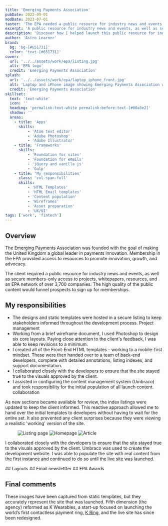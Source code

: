 ```yaml
---
title: 'Emerging Payments Association'
pubDate: 2022-09-01
modDate: 2023-07-01
taster: 'The EPA needed a public resource for industry news and events, as well as members-only access to projects, whitepapers, and resources across a network of over 3,700 businesses.'
excerpt: 'A public resource for industry news and events, as well as secure members-only access to projects, whitepapers, resources'
description: 'Discover how I helped launch this public resource for industry news and events, whitepapers, and resources - all within a network of over 3,700 businesses.'
author: 'Astro Learner'
brand: 
  bg: 'bg-[#651731]'
  color: 'text-[#651731]'
cover:
  url: '../../assets/work/epa/listing.jpg'
  alt: 'EPA logo'
  credit: 'Emerging Payments Association'
splash:
  url: '../../assets/work/epa/laptop_iphone_front.jpg'
  alt: 'Laptop and iPhone image showing Emerging Payments Association website'
  credit: 'Emerging Payments Association'
skillset:
  text: 'text-white'
  icon: ''
  heading: 'permalink:text-white permalink:before:text-[#00a3e2]'
  shadow: ''
  areas:
    - title: 'Apps'
      skills:
          - 'Atom text editor'
          - 'Adobe Photoshop'
          - 'Adobe Illustrator'
    - title: 'Frameworks'
      skills:
          - 'Foundation for sites'
          - 'Foundation for emails'
          - 'jQuery and vanilla js'
          - 'Gulp'
    - title: 'My responsibilities'
      class: 'col-span-full'
      skills:
          - 'HTML Templates'
          - 'HTML Email templates'
          - 'Content population'
          - 'Wireframes'
          - 'Asset preparation'
          - 'UX/UI'
tags: ['work', 'fintech']
---
```






## Overview

The Emerging Payments Association was founded with the goal of making the United Kingdom a global leader in payments innovation. Membership in the EPA provided access to resources to promote innovation, growth, and advocacy.

The client required a public resource for industry news and events, as well as secure members-only access to projects, whitepapers, resources, and an EPA network of over 3,700 companies. The high quality of the public content would funnel prospects to sign up for memberships.

## My responsibilities

-   The designs and static templates were hosted in a secure listing to keep stakeholders informed throughout the development process. <span class="label label--info !m-0">Project management</span>
-   Working from a brief wireframe document, I used Photoshop to design six core layouts. Paying close attention to the client's feedback, I was able to keep revisions to a minimum.
-   I created all of the Front-End HTML templates – working to a mobile-first mindset. These were then handed over to a team of back-end developers, complete with detailed annotations, listing indexes, and support documentation.
-   I collaborated closely with the developers to ensure that the site stayed true to the visuals approved by the client.
-   I assisted in configuring the content management system (Umbraco) and took responsibility for the initial population of all launch content. <span class="label label--info !m-0">collaboration</span>


As new sections became available for review, the index listings were updated to keep the client informed. This reactive approach allowed me to hand over the initial templates to developers without having to wait for the entire set. It also prevented any client surprises because they were viewing a realistic 'working' version of the site.

<Figure class:list={['grid grid-cols-1 items-center bg-gray-50 gap-4 md:gap-8', utilities.tramline.all]} caption='Clear branding was required across all media formats' credit={frontmatter.title}>
  <Image src={listing_1} alt="Listing page" class="w-full h-auto shadow-md border border-gray-200" />
  <Image src={listing_2} alt="Homepage" class="w-full h-auto shadow-md border border-gray-200" />
  <Image src={listing_3} alt="Article" class="w-full h-auto shadow-md border border-gray-200" />
</Figure>


I collaborated closely with the developers to ensure that the site stayed true to the visuals approved by the client.
Umbraco was used to create the development website. I was able to populate the site with real content from the first instance and continued to do so until the live site was launched.

<Gallery collection='gScreens' data={data} >
<Fragment slot="title">
## Layouts
</Fragment>

</Gallery>

<Gallery collection='gEmail' data={data} >
<Fragment slot="title">
## Email newslettter
</Fragment>

</Gallery>

<Gallery collection='gAwards' data={data} >
<Fragment slot="title">
## EPA Awards
</Fragment>

</Gallery>

## Final comments

These images have been captured from static templates, but they accurately represent the site that was launched. Fifth dimension (the agency) reformed as K Wearables, a start-up focused on launching the world’s first contactless payment ring, [K Ring](/work/mykring), and the live site has since been redesigned.

